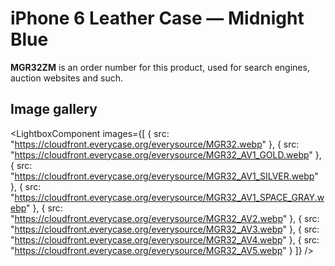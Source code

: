 
# iPhone 6 Leather Case — Midnight Blue

<Callout type='info' emoji='👉🏻'>**MGR32ZM** is an order number for this product, used for search engines, auction websites and such.</Callout>

## Image gallery

<LightboxComponent
    images={[
      {
        src: "https://cloudfront.everycase.org/everysource/MGR32.webp"
      },
      {
        src: "https://cloudfront.everycase.org/everysource/MGR32_AV1_GOLD.webp"
      },
      {
        src: "https://cloudfront.everycase.org/everysource/MGR32_AV1_SILVER.webp"
      },
      {
        src: "https://cloudfront.everycase.org/everysource/MGR32_AV1_SPACE_GRAY.webp"
      },
      {
        src: "https://cloudfront.everycase.org/everysource/MGR32_AV2.webp"
      },
      {
        src: "https://cloudfront.everycase.org/everysource/MGR32_AV3.webp"
      },
      {
        src: "https://cloudfront.everycase.org/everysource/MGR32_AV4.webp"
      },
      {
        src: "https://cloudfront.everycase.org/everysource/MGR32_AV5.webp"
      }
    ]}
  />
